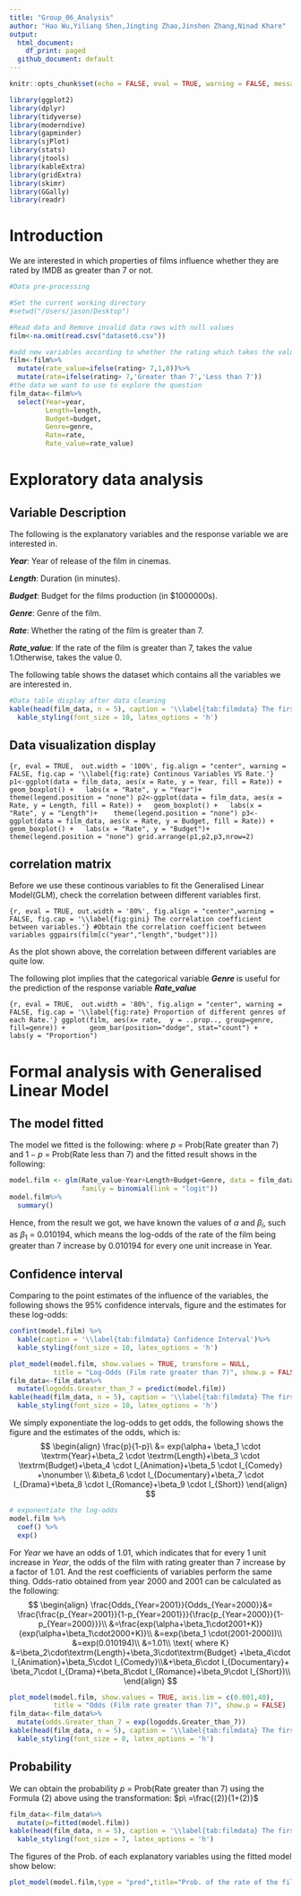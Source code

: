```yaml
---
title: "Group_06_Analysis"
author: "Hao Wu,Yiliang Shen,Jingting Zhao,Jinshen Zhang,Ninad Khare"
output:
  html_document:
    df_print: paged
  github_document: default
---
```


```r
knitr::opts_chunk$set(echo = FALSE, eval = TRUE, warning = FALSE, message = FALSE, comment = NA)
```

```r
library(ggplot2)
library(dplyr)
library(tidyverse)
library(moderndive)
library(gapminder)
library(sjPlot)
library(stats)
library(jtools)
library(kableExtra)
library(gridExtra)
library(skimr)
library(GGally)
library(readr)
```

# Introduction {#sec:intro}

We are interested in which properties of films influence whether they are rated by IMDB as greater than 7 or not.

```r

#Data pre-processing

#Set the current working directory
#setwd("/Users/jason/Desktop")

#Read data and Remove invalid data rows with null values
film<-na.omit(read.csv("dataset6.csv"))

#add new variables according to whether the rating which takes the value 1 if rating is greater than 7, otherwise 0
film<-film%>%
  mutate(rate_value=ifelse(rating> 7,1,0))%>%
  mutate(rate=ifelse(rating> 7,'Greater than 7','Less than 7'))
#the data we want to use to explore the question
film_data<-film%>%
  select(Year=year,
         Length=length,
         Budget=budget,
         Genre=genre,
         Rate=rate,
         Rate_value=rate_value)
```

# Exploratory data analysis {#sec:eda}

## Variable Description

The following is the explanatory variables and the response variable we are interested in.

***Year***: Year of release of the film in cinemas.

***Length***: Duration (in minutes).

***Budget***: Budget for the films production (in \$1000000s).

***Genre***: Genre of the film.

***Rate***: Whether the rating of the film is greater than 7.

***Rate_value***: If the rate of the film is greater than 7, takes the value 1.Otherwise, takes the value 0.

The following table shows the dataset which contains all the variables we are interested in.

```r
#Data table display after data cleaning
kable(head(film_data, n = 5), caption = '\\label{tab:filmdata} The first 5 rows of the film data')%>%
  kable_styling(font_size = 10, latex_options = 'h')
```

## Data visualization display

```{r, eval = TRUE,  out.width = '100%', fig.align = "center", warning = FALSE, fig.cap = '\\label{fig:rate} Continous Variables VS Rate.'}
p1<-ggplot(data = film_data, aes(x = Rate, y = Year, fill = Rate)) +
  geom_boxplot() +
  labs(x = "Rate", y = "Year")+ 
  theme(legend.position = "none")
p2<-ggplot(data = film_data, aes(x = Rate, y = Length, fill = Rate)) +
  geom_boxplot() +
  labs(x = "Rate", y = "Length")+ 
  theme(legend.position = "none")
p3<-ggplot(data = film_data, aes(x = Rate, y = Budget, fill = Rate)) +
  geom_boxplot() +
  labs(x = "Rate", y = "Budget")+ 
  theme(legend.position = "none")
grid.arrange(p1,p2,p3,nrow=2)
```

## correlation matrix

Before we use these continous variables to fit the Generalised Linear Model(GLM), check the correlation between different variables first.

```{r, eval = TRUE, out.width = '80%', fig.align = "center",warning = FALSE, fig.cap = '\\label{fig:gini} The correlation coefficient between variables.'}
#Obtain the correlation coefficient between variables
ggpairs(film[c("year","length","budget")])
```

As the plot shown above, the correlation between different variables are quite low.

The following plot implies that the categorical variable ***Genre*** is useful for the prediction of the response variable ***Rate_value***

```{r, eval = TRUE,  out.width = '80%', fig.align = "center", warning = FALSE, fig.cap = '\\label{fig:rate} Proportion of different genres of each Rate.'}
ggplot(film, aes(x= rate,  y = ..prop.., group=genre, fill=genre)) + 
    geom_bar(position="dodge", stat="count") +
    labs(y = "Proportion")
```

# Formal analysis with Generalised Linear Model

## The model fitted

The model we fitted is the following: \begin{align}
\ln\left(\frac{p}{1-p}\right) &= \alpha + \beta_1 \cdot \textrm{Year}+\beta_2 \cdot \textrm{Length}+\beta_3 \cdot \textrm{Budget}+\beta_4 \cdot I_{Animation}+\beta_5 \cdot I_{Comedy} +\nonumber \\
&\beta_6 \cdot I_{Documentary}+\beta_7 \cdot I_{Drama}+\beta_8 \cdot I_{Romance}+\beta_9 \cdot I_{Short} 
\end{align} where $p\ =$ Prob(Rate greater than 7) and $1-p\ =$ Prob(Rate less than 7) and the fitted result shows in the following:

```r
model.film <- glm(Rate_value~Year+Length+Budget+Genre, data = film_data,
                  family = binomial(link = "logit"))
model.film%>%
  summary()
```

Hence, from the result we got, we have known the values of $\alpha$ and $\beta_{i}$, such as $\beta_1 \ =\ 0.010194$, which means the log-odds of the rate of the film being greater than 7 increase by 0.010194 for every one unit increase in Year.

## Confidence interval

Comparing to the point estimates of the influence of the variables, the following shows the 95% confidence intervals, figure and the estimates for these log-odds:

```r
confint(model.film) %>%
  kable(caption = '\\label{tab:filmdata} Confidence Interval')%>%
  kable_styling(font_size = 10, latex_options = 'h')
```

```r
plot_model(model.film, show.values = TRUE, transform = NULL,
           title = "Log-Odds (Film rate greater than 7)", show.p = FALSE)
film_data<-film_data%>%
  mutate(logodds.Greater_than_7 = predict(model.film))
kable(head(film_data, n = 5), caption = '\\label{tab:filmdata} The first 5 rows of the film data with logodds')%>%
  kable_styling(font_size = 10, latex_options = 'h')
```

We simply exponentiate the log-odds to get odds, the following shows the figure and the estimates of the odds, which is:
$$
\begin{align}
\frac{p}{1-p}\ &= exp(\alpha+ \beta_1 \cdot \textrm{Year}+\beta_2 \cdot \textrm{Length}+\beta_3 \cdot \textrm{Budget}+\beta_4 \cdot I_{Animation}+\beta_5 \cdot I_{Comedy} +\nonumber \\
&\beta_6 \cdot I_{Documentary}+\beta_7 \cdot I_{Drama}+\beta_8 \cdot I_{Romance}+\beta_9 \cdot I_{Short})
\end{align}
$$

```r
# exponentiate the log-odds
model.film %>%
  coef() %>%
  exp()
```

For $Year$ we have an odds of $1.01$, which indicates that for every 1 unit increase in $Year$, the odds of the film with rating greater than 7 increase by a factor of 1.01. And the rest coefficients of variables perform the same thing. Odds-ratio obtained from year 2000 and 2001 can be calculated as the following:
$$
\begin{align}
\frac{Odds_{Year=2001}}{Odds_{Year=2000}}&=
\frac{\frac{p_{Year=2001}}{1-p_{Year=2001}}}{\frac{p_{Year=2000}}{1-p_{Year=2000}}}\\
&=\frac{exp(\alpha+\beta_1\cdot2001+K)}
{exp(\alpha+\beta_1\cdot2000+K)}\\
&=exp(\beta_1 \cdot(2001-2000))\\
&=exp(0.010194)\\
&=1.01\\
\text{ where K} &=\beta_2\cdot\textrm{Length}+\beta_3\cdot\textrm{Budget}
+\beta_4\cdot I_{Animation}+\beta_5\cdot I_{Comedy}\\&+\beta_6\cdot I_{Documentary}+
\beta_7\cdot I_{Drama}+\beta_8\cdot I_{Romance}+\beta_9\cdot I_{Short})\\
\end{align}
$$

```r
plot_model(model.film, show.values = TRUE, axis.lim = c(0.001,40),
           title = "Odds (Film rate greater than 7)", show.p = FALSE)
film_data<-film_data%>%
  mutate(odds.Greater_than_7 = exp(logodds.Greater_than_7))
kable(head(film_data, n = 5), caption = '\\label{tab:filmdata} The first 5 rows of the film data with odds')%>%
  kable_styling(font_size = 8, latex_options = 'h')
```

## Probability

We can obtain the probability $p\ =$ Prob(Rate greater than 7) using the Formula (2) above using the transformation: $p\ =\frac{(2)}{1+(2)}$

```r
film_data<-film_data%>%
  mutate(p=fitted(model.film))
kable(head(film_data, n = 5), caption = '\\label{tab:filmdata} The first 5 rows of the film data with p')%>%
  kable_styling(font_size = 7, latex_options = 'h')
```

The figures of the Prob. of each explanatory variables using the fitted model show below:

```r
plot_model(model.film,type = "pred",title="Prob. of the rate of the film greater than 7")
```
